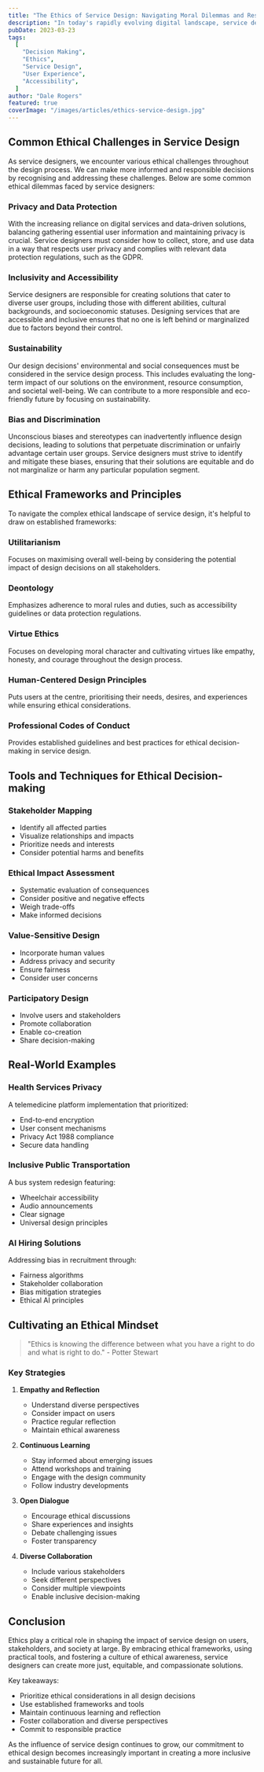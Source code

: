 ```yaml
---
title: "The Ethics of Service Design: Navigating Moral Dilemmas and Responsible Decision-making"
description: "In today's rapidly evolving digital landscape, service designers play a crucial role in shaping the experiences of millions of users across various industries. This article explores the ethical challenges and frameworks for responsible service design."
pubDate: 2023-03-23
tags:
  [
    "Decision Making",
    "Ethics",
    "Service Design",
    "User Experience",
    "Accessibility",
  ]
author: "Dale Rogers"
featured: true
coverImage: "/images/articles/ethics-service-design.jpg"
---
```


## Common Ethical Challenges in Service Design

As service designers, we encounter various ethical challenges throughout the design process. We can make more informed and responsible decisions by recognising and addressing these challenges. Below are some common ethical dilemmas faced by service designers:

### Privacy and Data Protection

With the increasing reliance on digital services and data-driven solutions, balancing gathering essential user information and maintaining privacy is crucial. Service designers must consider how to collect, store, and use data in a way that respects user privacy and complies with relevant data protection regulations, such as the GDPR.

### Inclusivity and Accessibility

Service designers are responsible for creating solutions that cater to diverse user groups, including those with different abilities, cultural backgrounds, and socioeconomic statuses. Designing services that are accessible and inclusive ensures that no one is left behind or marginalized due to factors beyond their control.

### Sustainability

Our design decisions' environmental and social consequences must be considered in the service design process. This includes evaluating the long-term impact of our solutions on the environment, resource consumption, and societal well-being. We can contribute to a more responsible and eco-friendly future by focusing on sustainability.

### Bias and Discrimination

Unconscious biases and stereotypes can inadvertently influence design decisions, leading to solutions that perpetuate discrimination or unfairly advantage certain user groups. Service designers must strive to identify and mitigate these biases, ensuring that their solutions are equitable and do not marginalize or harm any particular population segment.

## Ethical Frameworks and Principles

To navigate the complex ethical landscape of service design, it's helpful to draw on established frameworks:

### Utilitarianism

Focuses on maximising overall well-being by considering the potential impact of design decisions on all stakeholders.

### Deontology

Emphasizes adherence to moral rules and duties, such as accessibility guidelines or data protection regulations.

### Virtue Ethics

Focuses on developing moral character and cultivating virtues like empathy, honesty, and courage throughout the design process.

### Human-Centered Design Principles

Puts users at the centre, prioritising their needs, desires, and experiences while ensuring ethical considerations.

### Professional Codes of Conduct

Provides established guidelines and best practices for ethical decision-making in service design.

## Tools and Techniques for Ethical Decision-making

### Stakeholder Mapping

- Identify all affected parties
- Visualize relationships and impacts
- Prioritize needs and interests
- Consider potential harms and benefits

### Ethical Impact Assessment

- Systematic evaluation of consequences
- Consider positive and negative effects
- Weigh trade-offs
- Make informed decisions

### Value-Sensitive Design

- Incorporate human values
- Address privacy and security
- Ensure fairness
- Consider user concerns

### Participatory Design

- Involve users and stakeholders
- Promote collaboration
- Enable co-creation
- Share decision-making

## Real-World Examples

### Health Services Privacy

A telemedicine platform implementation that prioritized:

- End-to-end encryption
- User consent mechanisms
- Privacy Act 1988 compliance
- Secure data handling

### Inclusive Public Transportation

A bus system redesign featuring:

- Wheelchair accessibility
- Audio announcements
- Clear signage
- Universal design principles

### AI Hiring Solutions

Addressing bias in recruitment through:

- Fairness algorithms
- Stakeholder collaboration
- Bias mitigation strategies
- Ethical AI principles

## Cultivating an Ethical Mindset

> "Ethics is knowing the difference between what you have a right to do and what is right to do." - Potter Stewart

### Key Strategies

1. **Empathy and Reflection**
   - Understand diverse perspectives
   - Consider impact on users
   - Practice regular reflection
   - Maintain ethical awareness

2. **Continuous Learning**
   - Stay informed about emerging issues
   - Attend workshops and training
   - Engage with the design community
   - Follow industry developments

3. **Open Dialogue**
   - Encourage ethical discussions
   - Share experiences and insights
   - Debate challenging issues
   - Foster transparency

4. **Diverse Collaboration**
   - Include various stakeholders
   - Seek different perspectives
   - Consider multiple viewpoints
   - Enable inclusive decision-making

## Conclusion

Ethics play a critical role in shaping the impact of service design on users, stakeholders, and society at large. By embracing ethical frameworks, using practical tools, and fostering a culture of ethical awareness, service designers can create more just, equitable, and compassionate solutions.

Key takeaways:

- Prioritize ethical considerations in all design decisions
- Use established frameworks and tools
- Maintain continuous learning and reflection
- Foster collaboration and diverse perspectives
- Commit to responsible practice

As the influence of service design continues to grow, our commitment to ethical design becomes increasingly important in creating a more inclusive and sustainable future for all.
